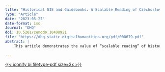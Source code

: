 ```yaml
---
title: "Historical GIS and Guidebooks: A Scalable Reading of Czechoslovak Tourist Attractions"
Type: "Article"
date: "2023-05-27"
date-format: iso
Journal: "DHQ"
doi: 10.5281/zenodo.10498921
file: "https://dhq-static.digitalhumanities.org/pdf/000679.pdf"
abstract: |
    This article demonstrates the value of “scalable reading” of historical travel guides, combining traditional close reading with computer-assisted distant reading. Aiming to scrutinize the persistence of older tourist attractions under communism, we analyse guidebooks intended for similar audiences but produced under different political regimes. More specifically, we compare three travel guides to the same geographical area produced between 1905 and 1959: one to communist cold war Czechoslovakia, one to democratic interwar Czechoslovakia, and one to the Habsburg-era Czech lands and Slovakia. We analyse the geographic distribution of attractions by geoloPresentingParliament.cating the guidebook toponyms and visualizing them with Geographic Information Systems (GIS). This distant reading is complemented with a hermeneutic analysis grounded in a close reading of the guidebook text. The combination of these approaches documents the similarities in the symbolic representation of the country’s attractions across political caesuras and provides a methodological template for future explorations of travel guides with historical GIS.

---
```


[{{< iconify bi filetype-pdf size=3x >}}]({{< meta file >}})
